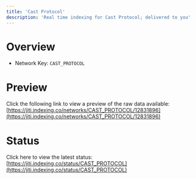 ```yaml
---
title: 'Cast Protocol'
description: 'Real time indexing for Cast Protocol; delivered to you'
---
```


# Overview
- Network Key: `CAST_PROTOCOL`

# Preview
Click the following link to view a preview of the raw data available: [https://jiti.indexing.co/networks/CAST_PROTOCOL/12831896](https://jiti.indexing.co/networks/CAST_PROTOCOL/12831896)

# Status
Click here to view the latest status: [https://jiti.indexing.co/status/CAST_PROTOCOL](https://jiti.indexing.co/status/CAST_PROTOCOL)
